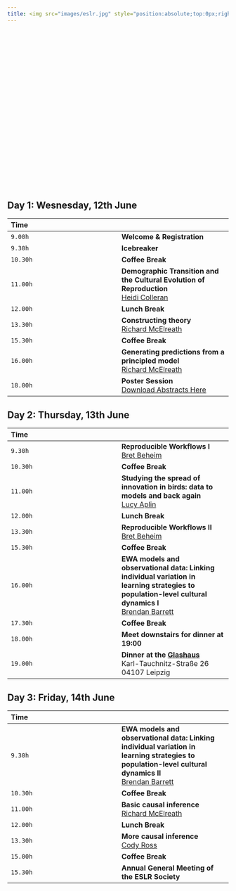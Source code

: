 ```yaml
---
title: <img src="images/eslr.jpg" style="position:absolute;top:0px;right:0px;" />
---
```


<br>
<br>
<br>
<br>
<br>
<br>
<br>
<br>
<br>
<br>
<br>
<br>
<br>
<br>
<br>
<br>
<br>
<br>
<br>
<br>
<br>



## Day 1: Wesnesday, 12th June 

| Time |  |
| :--- | :--- |
| `9.00h` | **Welcome & Registration**  |
| `9.30h` | **Icebreaker**
| `10.30h` | **Coffee Break** |
| `11.00h` |  **Demographic Transition and the Cultural Evolution of Reproduction** <br> [Heidi Colleran](https://www.shh.mpg.de/person/48693/25522) |
| `12.00h` | **Lunch Break** |
| `13.30h` | **Constructing theory** <br> [Richard McElreath](https://www.eva.mpg.de/ecology/staff/richard-mcelreath/index.html) |
| `15.30h` | **Coffee Break**|
| `16.00h` | **Generating predictions from a principled model** <br> [Richard McElreath](https://www.eva.mpg.de/ecology/staff/richard-mcelreath/index.html) |
| `18.00h` | **Poster Session** <br> <a href="Abstracts_ESLR2019.pdf">Download Abstracts Here</a> |


## Day 2: Thursday, 13th June 


| Time |  |
| :--- | :--- |
| `9.30h` | **Reproducible Workflows I** <br> [Bret Beheim]( https://www.eva.mpg.de/ecology/staff/bret_beheim/) |
| `10.30h` | **Coffee Break** |
| `11.00h` | **Studying the spread of innovation in birds: data to models and back again** <br> [Lucy Aplin](https://www.orn.mpg.de/person/54450/3880844)|
| `12.00h` | **Lunch Break** |
| `13.30h` | **Reproducible Workflows II** <br> [Bret Beheim]( https://www.eva.mpg.de/ecology/staff/bret_beheim/) |
| `15.30h` | **Coffee Break**|
| `16.00h` | **EWA models and observational data: Linking individual variation in learning strategies to population-level cultural dynamics I** <br> [Brendan Barrett](https://www.eva.mpg.de/ecology/staff/brendan_barrett/) |
| `17.30h` | **Coffee Break** |
| `18.00h` | **Meet downstairs for dinner at 19:00** |
| `19.00h` | **Dinner at the [Glashaus](https://www.glashaus-leipzig.de/index.html)** <br> Karl-Tauchnitz-Straße 26 <br> 04107 Leipzig|


## Day 3: Friday, 14th June 

| Time |  |
| :--- | :--- |
| `9.30h` | **EWA models and observational data: Linking individual variation in learning strategies to population-level cultural dynamics II <br>** [Brendan Barrett](https://www.eva.mpg.de/ecology/staff/brendan_barrett/) |
| `10.30h` | **Coffee Break** |
| `11.00h` | **Basic causal inference** <br> [Richard McElreath](https://www.eva.mpg.de/ecology/staff/richard-mcelreath/index.html) |
| `12.00h` | **Lunch Break** |
| `13.30h` | **More causal inference** <br> [Cody Ross](https://www.eva.mpg.de/ecology/staff/cody-ross/index.html) |
| `15.00h` | **Coffee Break** |
| `15.30h` | **Annual General Meeting of the ESLR Society** |
